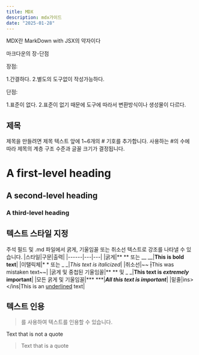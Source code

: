 ```yaml
---
title: MDX
description: mdx가이드
date: "2025-01-28"
---
```

MDX란 MarkDown with JSX의 약자이다 

마크다운의 장-단점

장점:

1.간결하다. 2.별도의 도구없이 작성가능하다.

단점: 

1.표준이 없다. 2.표준이 없기 때문에 도구에 따라서 변환방식이나 생성물이 다르다.

## 제목
제목을 만들려면 제목 텍스트 앞에 1~6개의 # 기호를 추가합니다. 사용하는 #의 수에 따라 제목의 계층 구조 수준과 글꼴 크기가 결정됩니다.
# A first-level heading
## A second-level heading
### A third-level heading

## 텍스트 스타일 지정
주석 필드 및 .md 파일에서 굵게, 기울임꼴 또는 취소선 텍스트로 강조를 나타낼 수 있습니다.
|스타일|구문|출력|
|------|---|---|
|굵게|** ** 또는 __ __|**This is bold text**|
|이탤릭체|* * 또는 _ _|_This text is italicized_|
|취소선|~~ ~~|~~This was mistaken text~~|
|굵게 및 중첩된 기울임꼴|** ** 및 _ _|**This text is _extremely_ important**|
|모든 굵게 및 기울임꼴|*** ***|***All this text is important***|
|밑줄|ins> </ins|This is an <ins>underlined</ins> text|

## 텍스트 인용
> 를 사용하여 텍스트를 인용할 수 있습니다.

Text that is not a quote

> Text that is a quote
